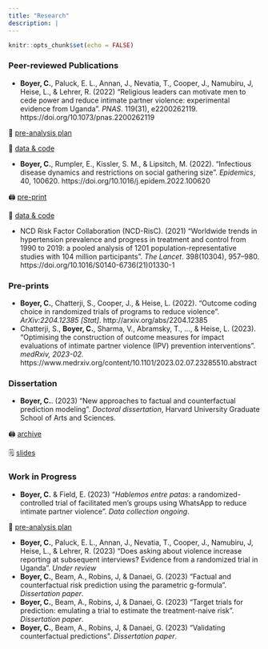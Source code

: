 ```yaml
---
title: "Research"
description: |
---
```


```r
knitr::opts_chunk$set(echo = FALSE)
```

### Peer-reviewed Publications
- **Boyer, C.**, Paluck, E. L., Annan, J., Nevatia, T., Cooper, J., Namubiru, J, Heise, L., & Lehrer, R. (2022) "Religious leaders can motivate men to cede power and reduce intimate partner violence: experimental evidence from Uganda". *PNAS*. 119(31), e2200262119. https://doi.org/10.1073/pnas.2200262119 

<aside>
📝 [pre-analysis plan](https://www.socialscienceregistry.org/trials/3994/history/43131) 

💾 [data & code](https://doi.org/10.7910/DVN/9TEAIV)
</aside>

- **Boyer, C.**, Rumpler, E., Kissler, S. M., & Lipsitch, M. (2022). "Infectious disease dynamics and restrictions on social gathering size". *Epidemics*, 40, 100620. https://doi.org/10.1016/j.epidem.2022.100620

<aside>
🖨 [pre-print](https://www.medrxiv.org/content/10.1101/2022.01.07.21268585v2)

💾 [data & code](https://github.com/boyercb/covid-gathering-size)
</aside>

- NCD Risk Factor Collaboration (NCD-RisC). (2021) "Worldwide trends in hypertension prevalence and progress in treatment and control from 1990 to 2019: a pooled analysis of 1201 population-representative studies with 104 million participants". *The Lancet*. 398(10304), 957–980. https://doi.org/10.1016/S0140-6736(21)01330-1

### Pre-prints
- **Boyer, C.**, Chatterji, S., Cooper, J., & Heise, L. (2022). "Outcome coding choice in randomized trials of programs to reduce violence". *ArXiv:2204.12385 [Stat]*. http://arxiv.org/abs/2204.12385
- Chatterji, S., **Boyer, C.**, Sharma, V., Abramsky, T., ..., & Heise, L. (2023). "Optimising the construction of outcome measures for impact evaluations of intimate partner violence (IPV) prevention interventions". *medRxiv, 2023-02.* https://www.medrxiv.org/content/10.1101/2023.02.07.23285510.abstract

### Dissertation
- **Boyer, C.**. (2023) "New approaches to factual and counterfactual prediction modeling". *Doctoral dissertation*, Harvard University Graduate School of Arts and Sciences. 

<aside>
🖨 [archive](https://dash.harvard.edu/bitstream/handle/1/37374603/thesis.pdf)

🗒 [slides](files/defense.pdf)
</aside>

### Work in Progress
- **Boyer, C.** & Field, E. (2023) "*Hablemos entre patas*: a randomized-controlled trial of facilitated men's groups using WhatsApp to reduce intimate pa️rtner violence". *Data collection ongoing*.

<aside>
📝 [pre-analysis plan](https://www.socialscienceregistry.org/trials/10043)
</aside>

- **Boyer, C.**, Paluck, E. L., Annan, J., Nevatia, T., Cooper, J., Namubiru, J, Heise, L., & Lehrer, R. (2023) "Does asking about violence increase reporting at subsequent interviews? Evidence from a randomized trial in Uganda". *Under review*
- **Boyer, C.**, Beam, A., Robins, J, & Danaei, G. (2023) "Factual and counterfactual risk prediction using the parametric g-formula". *Dissertation paper*.
- **Boyer, C.**, Beam, A., Robins, J, & Danaei, G. (2023) "Target trials for prediction: emulating a trial to estimate the treatment-naive risk". *Dissertation paper*.
- **Boyer, C.**, Beam, A., Robins, J, & Danaei, G. (2023) "Validating counterfactual predictions". *Dissertation paper*.








